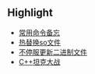 ## Highlight

+ [常用命令备忘](操作系统/linux/常用命令备忘.md)
+ [热替换so文件](操作系统/linux/热替换so文件.md)
+ [不停服更新二进制文件](操作系统/linux/不停服更新二进制文件.md)
+ [C++坦克大战](项目/C++坦克大战.md)

